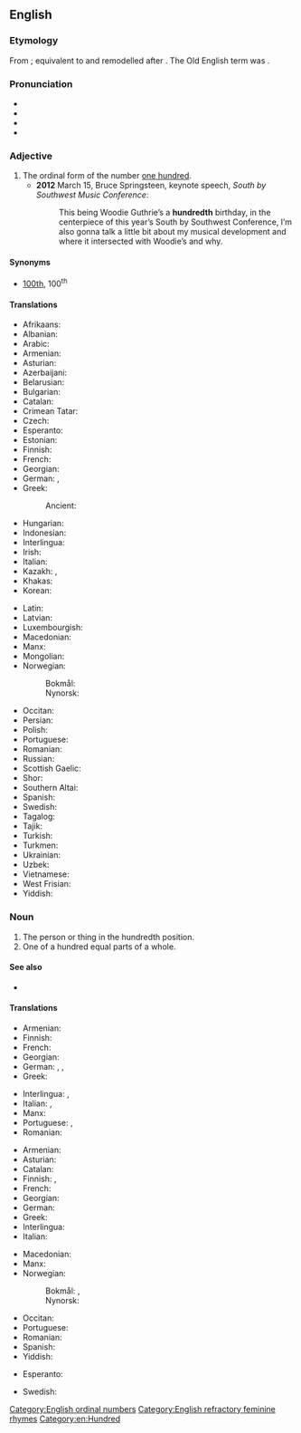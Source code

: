 ==English==
{{number box|en|100}}

===Etymology===
From {{inh|en|enm|hundred|t=hundredth|id=hundredth}}; equivalent to and remodelled after {{suffix|en|hundred|th}}. The Old English term was {{m|ang|hundtēontigoþa}}.

===Pronunciation===
* {{IPA|en|/ˈhʌndɹədθ/}}
* {{enPR|hŭn′drədth}}
* {{hyphenation|en|hun|dredth}}
* {{audio|en|LL-Q1860 (eng)-I learned some phrases-hundredth.wav|Audio (UK)}}

===Adjective===
{{en-adj|-}}

# The ordinal form of the number [[hundred|one hundred]].
#* '''2012''' March 15, Bruce Springsteen, keynote speech, ''South by Southwest Music Conference'':
#*: This being Woodie Guthrie’s a '''hundredth''' birthday, in the centerpiece of this year’s South by Southwest Conference, I’m also gonna talk a little bit about my musical development and where it intersected with Woodie’s and why.

====Synonyms====
* [[100th]], 100<sup>th</sup>

====Translations====
{{trans-top-also|ordinal of 100|100th}}
* Afrikaans: {{t+|af|honderdste}}
* Albanian: {{t|sq|i njëqindtë}}
* Arabic: {{t|ar|بالغ جزءا من المئَة}}
* Armenian: {{t+|hy|հարյուրերորդ}}
* Asturian: {{t+|ast|centésimu}}
* Azerbaijani: {{t|az|yüzüncü}}
* Belarusian: {{t|be|сотый}}
* Bulgarian: {{t+|bg|стотен}}
* Catalan: {{t|ca|centèsim}}
* Crimean Tatar: {{t|crh|yüzünci}}
* Czech: {{t+|cs|stý}}
* Esperanto: {{t|eo|centa}}
* Estonian: {{t|et|sajas}}
* Finnish: {{t+|fi|sadas}}
* French: {{t+|fr|centième}}
* Georgian: {{t|ka|მეასე}}
* German: {{t+|de|hundertste}}, {{t+|de|einhundertste}}
* Greek: {{t+|el|εκατοστός}}
*: Ancient: {{t|grc|ἑκατοστός}}
* Hungarian: {{t+|hu|századik}}
* Indonesian: {{t|id|keseratus}}
* Interlingua: {{t|ia|centesime}}
* Irish: {{t|ga|céadú}}
* Italian: {{t+|it|centesimo}}
* Kazakh: {{t|kk|жүздік|sc=Cyrl}}, {{t|kk|жүзінші|sc=Cyrl}}
* Khakas: {{t|kjh|чӱзінӌі|sc=Cyrl}}
* Korean: {{t+|ko|백째}}
{{trans-mid}}
* Latin: {{t+|la|centēsimus}}
* Latvian: {{t|lv|simtais}}
* Luxembourgish: {{t|lb|honnertst}}
* Macedonian: {{t|mk|стоти}}
* Manx: {{t|gv|keeadoo}}
* Mongolian: {{t|mn|зуудугаар|sc=Cyrl}}
* Norwegian:
*: Bokmål: {{t+|nb|hundrede}}
*: Nynorsk: {{t|nn|hundrede}}
* Occitan: {{t|oc|centen}}
* Persian: {{t+|fa|صدم|tr=sadom}}
* Polish: {{t+|pl|setny}}
* Portuguese: {{t+|pt|centésimo}}
* Romanian: {{t+|ro|sutălea|m|alt=al o sutălea}}
* Russian: {{t+|ru|со́тый}}
* Scottish Gaelic: {{t|gd|ceudamh}}
* Shor: {{t|cjs|чӱзинчи}}
* Southern Altai: {{t|alt|јӱзинчи}}
* Spanish: {{t+|es|centésimo}}
* Swedish: {{t+|sv|hundrade}}
* Tagalog: {{t|tl|pang-isang daan}}
* Tajik: {{t|tg|шашсадуми|sc=Cyrl}}
* Turkish: {{t+|tr|yüzüncü}}
* Turkmen: {{t|tk|ýüzünji}}
* Ukrainian: {{t|uk|со́тий}}
* Uzbek: {{t+|uz|yuzinchi}}
* Vietnamese: {{t|vi|thứ một trăm}}
* West Frisian: {{t|fy|hûndertste}}
* Yiddish: {{t|yi|הונדערטסט}}
{{trans-bottom}}

===Noun===
{{en-noun}}

# The person or thing in the hundredth position.
# One of a hundred equal parts of a whole.

====See also====
* {{l|en|one-hundredth}}

====Translations====
{{trans-top|person or thing in the hundredth position}}
* Armenian: {{t+|hy|հարյուրերորդ}}
* Finnish: {{t+|fi|sadas}}
* French: {{t+|fr|centième|m|f}}
* Georgian: {{t|ka|მეასე}}
* German: {{t|de|Hundertster|m}}, {{t|de|Hundertste|f}}, {{t|de|Hundertstes|n}}
* Greek: {{t+|el|εκατοστός|m}}
{{trans-mid}}
* Interlingua: {{t|ia|centesimo|m}}, {{t|ia|centesima|f}}
* Italian: {{t+|it|centesimo|m}}, {{t+|it|centesima|f}}
* Manx: {{t|gv|keeadoo|alt=(yn) keeadoo}}
* Portuguese: {{t+|pt|centésimo|m}}, {{t|pt|centésima|f}}
* Romanian: {{t+|ro|sutălea}}
{{trans-bottom}}

{{trans-top|one of a hundred equal parts of a whole}}
* Armenian: {{t+|hy|հարյուրերորդ}}
* Asturian: {{t+|ast|centésimu|m}}
* Catalan: {{t|ca|centèsim|m}}
* Finnish: {{t+|fi|sadasosa}}, {{t+|fi|sadannes}}
* French: {{t+|fr|centième|m}}
* Georgian: {{t|ka|მეასედი}}
* German: {{t|de|Hunderstel|m|n}}
* Greek: {{t+|el|εκατοστό|n}}
* Interlingua: {{t|ia|centesimo}}
* Italian: {{t+|it|centesimo|m}}
{{trans-mid}}
* Macedonian: {{t|mk|стотинка|f}}
* Manx: {{t|gv|keeadoo}}
* Norwegian:
*: Bokmål: {{t|nb|hundredel|m}}, {{t|nb|hundrededel|m}}
*: Nynorsk: {{t|nn|hundredel|m}}
* Occitan: {{t|oc|centesim|m}}
* Portuguese: {{t+|pt|centésimo|m}}
* Romanian: {{t+|ro|sutime|f}}
* Spanish: {{t+|es|centésimo|m}}
* Yiddish: {{t|yi|הונדערטסטל|n}}
{{trans-bottom}}

{{checktrans-top}}
* Esperanto: {{t-check|eo|centono}}
{{trans-mid}}
* Swedish: {{t+check|sv|hundradel|c}}
{{trans-bottom}}

[[Category:English ordinal numbers]]
[[Category:English refractory feminine rhymes]]
[[Category:en:Hundred]]